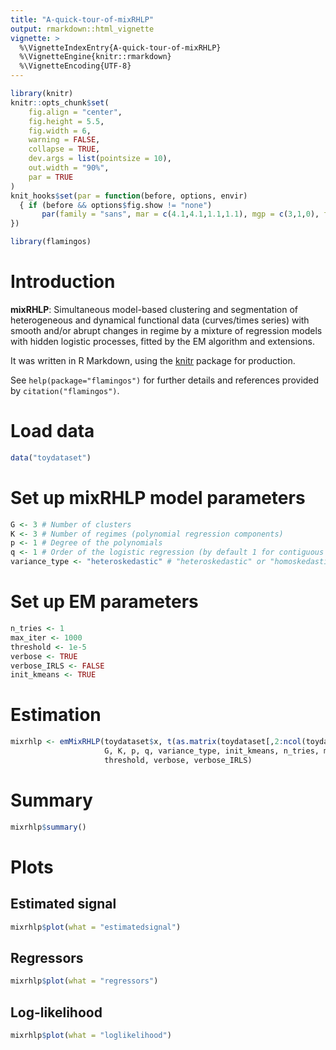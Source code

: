 ```yaml
---
title: "A-quick-tour-of-mixRHLP"
output: rmarkdown::html_vignette
vignette: >
  %\VignetteIndexEntry{A-quick-tour-of-mixRHLP}
  %\VignetteEngine{knitr::rmarkdown}
  %\VignetteEncoding{UTF-8}
---
```


```r
library(knitr)
knitr::opts_chunk$set(
	fig.align = "center",
	fig.height = 5.5,
	fig.width = 6,
	warning = FALSE,
	collapse = TRUE,
	dev.args = list(pointsize = 10),
	out.width = "90%",
	par = TRUE
)
knit_hooks$set(par = function(before, options, envir)
  { if (before && options$fig.show != "none") 
       par(family = "sans", mar = c(4.1,4.1,1.1,1.1), mgp = c(3,1,0), tcl = -0.5)
})
```

```r
library(flamingos)
```

# Introduction

**mixRHLP**: Simultaneous model-based clustering and segmentation of 
heterogeneous and dynamical functional data (curves/times series) with smooth 
and/or abrupt changes in regime by a mixture of regression models with hidden 
logistic processes, fitted by the EM algorithm and extensions.

It was written in R Markdown, using the [knitr](https://cran.r-project.org/package=knitr)
package for production.

See `help(package="flamingos")` for further details and references provided by
`citation("flamingos")`.

# Load data

```r
data("toydataset")
```

# Set up mixRHLP model parameters

```r
G <- 3 # Number of clusters
K <- 3 # Number of regimes (polynomial regression components)
p <- 1 # Degree of the polynomials
q <- 1 # Order of the logistic regression (by default 1 for contiguous segmentation)
variance_type <- "heteroskedastic" # "heteroskedastic" or "homoskedastic" model
```

# Set up EM parameters

```r
n_tries <- 1
max_iter <- 1000
threshold <- 1e-5
verbose <- TRUE
verbose_IRLS <- FALSE
init_kmeans <- TRUE
```

# Estimation

```r
mixrhlp <- emMixRHLP(toydataset$x, t(as.matrix(toydataset[,2:ncol(toydataset)])), 
                     G, K, p, q, variance_type, init_kmeans, n_tries, max_iter, 
                     threshold, verbose, verbose_IRLS)
```

# Summary

```r
mixrhlp$summary()
```

# Plots

## Estimated signal

```r
mixrhlp$plot(what = "estimatedsignal")
```

## Regressors

```r
mixrhlp$plot(what = "regressors")
```

## Log-likelihood

```r
mixrhlp$plot(what = "loglikelihood")
```
